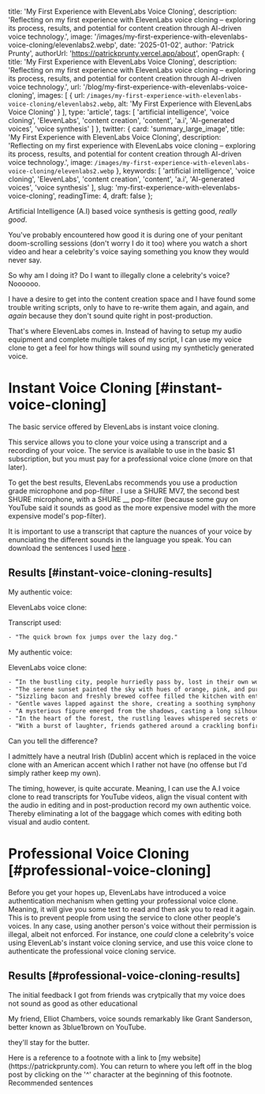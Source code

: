 
  title: 'My First Experience with ElevenLabs Voice Cloning',
  description: 'Reflecting on my first experience with ElevenLabs voice cloning – exploring its process, results, and potential for content creation through AI-driven voice technology.',
  image: '/images/my-first-experience-with-elevenlabs-voice-cloning/elevenlabs2.webp',
  date: '2025-01-02',
  author: 'Patrick Prunty',
  authorUrl: 'https://patrickprunty.vercel.app/about',
  openGraph: {
    title: 'My First Experience with ElevenLabs Voice Cloning',
    description: 'Reflecting on my first experience with ElevenLabs voice cloning – exploring its process, results, and potential for content creation through AI-driven voice technology.',
    url: '/blog/my-first-experience-with-elevenlabs-voice-cloning',
    images: [
      {
        url: `/images/my-first-experience-with-elevenlabs-voice-cloning/elevenlabs2.webp`,
        alt: 'My First Experience with ElevenLabs Voice Cloning'
      }
    ],
    type: 'article',
    tags: [
      'artificial intelligence',
      'voice cloning',
      'ElevenLabs',
      'content creation',
      'content',
      'a.i',
      'AI-generated voices',
      'voice synthesis'
    ]
  },
  twitter: {
    card: 'summary_large_image',
    title: 'My First Experience with ElevenLabs Voice Cloning',
    description: 'Reflecting on my first experience with ElevenLabs voice cloning – exploring its process, results, and potential for content creation through AI-driven voice technology.',
    image: `/images/my-first-experience-with-elevenlabs-voice-cloning/elevenlabs2.webp`
  },
  keywords: [
    'artificial intelligence',
    'voice cloning',
    'ElevenLabs',
    'content creation',
    'content',
    'a.i',
    'AI-generated voices',
    'voice synthesis'
  ],
  slug: 'my-first-experience-with-elevenlabs-voice-cloning',
  readingTime: 4,
  draft: false
};

Artificial Intelligence (A.I) based voice synthesis is getting good, *really good*.

You've probably encountered how good it is during one of your penitant doom-scrolling 
sessions (don't worry I do it too) where you watch a short video and hear a celebrity's voice saying something you know 
they would never say.

So why am I doing it? Do I want to illegally clone a celebrity's voice? Noooooo.

I have a desire to get into the content creation space and I have found some trouble writing 
scripts, only to have to re-write them again, and again, and *again* because they don't sound 
quite right in post-production.

That's where ElevenLabs comes in. Instead of having to setup my audio equipment and complete 
multiple takes of my script, I can use my voice clone to get a feel for how things will sound using my syntheticly generated voice.

# Instant Voice Cloning [#instant-voice-cloning]

The basic service offered by ElevenLabs is instant voice cloning. 

This service allows you to clone your voice using a
transcript and a recording of your voice. The service is available to use in the basic $1 subscription, but you must pay
for a professional voice clone (more on that later).

To get the best results, ElevenLabs recommends you use a production grade microphone and pop-filter <Ref id="1" />. I use a SHURE MV7, the second best SHURE microphone, with a
SHURE __ pop-filter (because some guy on YouTube said it sounds as good as the more expensive model with the 
more expensive model's pop-filter).

It is important to use a transcript that capture the nuances of your voice by enunciating the different sounds in the
language you speak. You can download the sentences I used [here]() <Ref id="2" />.

## Results [#instant-voice-cloning-results]

My authentic voice:

<MP3 src="/downloads/pprunty.mp3"/>

ElevenLabs voice clone:

<MP3 src="/downloads/elevenlabs.mp3"/>

Transcript used:

```txt
- "The quick brown fox jumps over the lazy dog."
```

My authentic voice:

<MP3 src="/downloads/pprunty2.mp3"/>

ElevenLabs voice clone:

<MP3 src="/downloads/elevenlabs2.mp3"/>

```txt
- “In the bustling city, people hurriedly pass by, lost in their own worlds."
- "The serene sunset painted the sky with hues of orange, pink, and purple."
- "Sizzling bacon and freshly brewed coffee filled the kitchen with enticing aromas."
- "Gentle waves lapped against the shore, creating a soothing symphony of nature."
- "A mysterious figure emerged from the shadows, casting a long silhouette on the dimly lit alley."
- "In the heart of the forest, the rustling leaves whispered secrets of ancient times."
- "With a burst of laughter, friends gathered around a crackling bonfire under the starlit night sky."
```

Can you tell the difference?

I admittely have a neutral Irish (Dublin) accent which is replaced in the voice clone with 
an American accent which I rather not have (no offense but I'd simply rather keep my own).

The timing, however, is quite accurate. Meaning, I can use the A.I voice clone to read 
transcripts for YouTube videos, align the visual content with the audio in editing and in 
post-production record my own authentic voice. Thereby eliminating a lot of the baggage which 
comes with editing both visual and audio content.

# Professional Voice Cloning [#professional-voice-cloning]

Before you get your hopes up, ElevenLabs have introduced a voice authentication mechanism when getting your professional
voice clone. Meaning, it will give you some text to read and then ask you to read it again. This is to prevent people from
using the service to clone other people's voices. In any case, using another person's voice without their permission is illegal,
albeit not enforced. For instance, one *could* clone a celebrity's voice using ElevenLab's instant voice cloning service, and use
this voice clone to authenticate the professional voice cloning service.

## Results [#professional-voice-cloning-results]

The initial feedback I got from friends was crytpically that my voice does not sound as good as other educational 


My friend, Elliot Chambers, voice sounds remarkably like Grant Sanderson, better known as 3blue1brown on YouTube.

they'll stay for the butter.

<FootNotes>
  <FootNote id="1">Here is a reference to a footnote with a link to [my website](https://patrickprunty.com). You can return to where you left off in the blog post by clicking on the '^' character at the beginning of this footnote.</FootNote>
  <FootNote id="2">Recommended sentences </FootNote>
</FootNotes>
